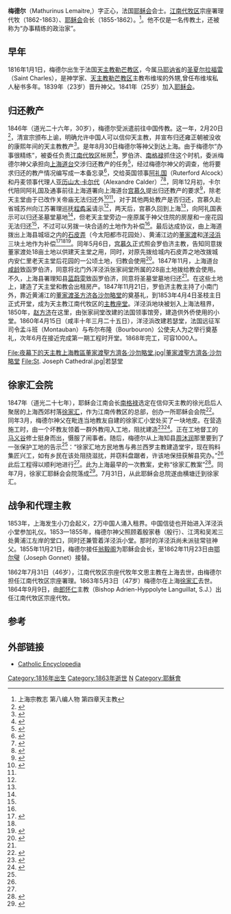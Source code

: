 '''梅德尔'''（Mathurinus Lemaitre,{{bd|1816年|1月1日|1863年|5月3日}}）字正心，法国[[耶稣会|耶稣会]]会士。[[江南代牧区|江南代牧区]]宗座署理代牧（1862-1863）、[[耶稣会|耶稣会]]会长（1855-1862）。<ref>上海宗教志 第八编人物 第四章天主教</ref>。他不仅是一名传教土，还被称为“办事精练的政治家”。

==早年==
1816年1月1日，梅德尔出生于法国[[天主教勒芒教区|天主教勒芒教区]]，今属[[马耶讷省|马耶讷省]]的[[圣夏尔拉福雷|圣夏尔拉福雷]]（Saint Charles），是神学家、[[天主教勒芒教区|天主教勒芒教区]]主教布维埃的外甥,曾任布维埃私人秘书多年。1839年（23岁）晋升神父。1841年（25岁）加入[[耶稣会|耶稣会]]。

==归还教产==
1846年（道光二十六年，30岁），梅德尔受派遣前往中国传教。这一年，2月20日<ref>{{cite book|title=《江南传教史》第一卷|page=80}}</ref>，清宣宗颁布上谕，明确允许中国人可以信仰天主教，并宣布归还雍正朝被没收的康熙年间的天主教教产<ref>{{cite book|title=中国天主教简史|page=142}}</ref>。是年8月30日梅德尔等神父到达上海。由于梅德尔“办事很精练”，被委任负责[[江南代牧区|江南代牧区]]帐房<ref>{{cite book|title=《江南传教史》第一卷|page=83}}</ref>，罗伯济、[[南格禄|南格禄]]抓住这个时机，委派梅德尔神父承担向[[上海道台|上海道台]]交涉归还教产的任务<ref>{{cite book|title=《江南传教史》第一卷|page=84}}</ref>，经过梅德尔神父的调查，他将要求归还的教产情况编写成一本备忘录<ref>{{cite book|title=《江南传教史》第一卷|page=85}}</ref>，交给英国领事[[阿礼国|阿礼国]]（Ruterford Alcock）和丹麦领事代理人[[卡尔代|亚历山大·卡尔代]]（Alexandre Calder）<ref>{{cite book|title=上海宗教史|page=632}}</ref><ref>{{cite book|title=江南传教史第一卷|page=85}}</ref>，同年12月初，卡尔代陪同阿礼国及通事前往上海道署向上海道台[[宫慕久|宫慕久]]提出归还教产的要求<ref name="#1">{{cite book|title=江南传教史第一卷|page=86}}</ref>，除老天主堂由于已改作关帝庙无法归还外<ref name="#2">{{cite book|title=中国天主教简史|page=147}}</ref><ref name="#1"/>，对于其他两处教产是否归还，宫慕久赴省城苏州向江苏署理巡抚[[程矞采|程矞采]]请示<ref name="#1"/>，两天后，宫慕久回到上海<ref name="#1"/>，向阿礼国表示可以归还圣墓堂墓地<ref name="#1"/>，但老天主堂旁边一座原属于神父住院的房屋和一座花园无法归还<ref name="#1"/>，不过可以另拨一块合适的土地作为补偿<ref name="#1"/>。最后达成协议，由上海道拨出上海县城垣之内的[[石皮弄|石皮弄]]（今太阳都市花园处）、黄浦江边的[[董家渡圣方济各沙勿略堂|董家渡]]和[[洋泾浜圣若瑟堂|洋泾浜]]三块土地作为补偿<ref>{{cite book|title=上海宗教史|page=633}}</ref><ref name="#2"/><ref>{{cite book|title=江南传教史第一卷|page=87}}</ref>。同年5月6日，[[宫慕久|宫慕久]]正式照会罗伯济主教，告知同意拨董家渡处18亩土地以供建天主堂之用，同时，对原先拨给城内石皮弄之地改拨城内安仁里老天主堂后花园的一公顷土地，归教会使用<ref name="天主堂旧址交涉">{{cite news |language = zh-cn |url = http://www.shtong.gov.cn/newsite/node2/node2245/node69969/node69977/node70042/node70133/userobject1ai70005.html |title = 《上海外事志》>>上编·第四篇 对外抗争案件交涉>>第一章 “教案”交涉>>第三节 天主堂旧址交涉 |author = 《上海外事志》编辑室 |publisher = 上海社会科学院出版社 |date = 1999年6月 |access-date = 2019-04-15 |archive-url = https://web.archive.org/web/20190420123810/http://www.shtong.gov.cn/Newsite/node2/node2245/node69969/node69977/node70042/node70133/userobject1ai70005.html |archive-date = 2019-04-20 |dead-url = no }}</ref>。1847年11月，上海道台[[咸龄|咸龄]]致函罗伯济，同意将北门外洋泾浜张家祠堂所属的28亩土地拨给教会使用。不久，上海县署理知县[[蓝蔚雯|蓝蔚雯]]致函罗伯济，同意将圣墓堂墓地归还<ref name="天主堂旧址交涉"/>。在这些土地上，建造了天主堂和教会出租房产。1847年11月21日，罗伯济主教主持了小南门外，靠近黄浦江的[[董家渡圣方济各沙勿略堂|董家渡圣方济各沙勿略堂]]的奠基礼，到1853年4月4日圣枝主日正式开堂，成为天主教江南代牧区的[[主教座堂|主教座堂]]。洋泾浜地块被划入上海法租界，1850年，[[赵方济|赵方济]]在这里，由张家祠堂改建的法国领事馆旁，建造供外侨使用的小堂。1860年4月15日（咸丰十年三月二十五日），洋泾浜改建若瑟堂，法国远征军司令孟斗班（Montauban）与布尔布隆（Bourbouron）公使夫人为之举行奠基礼，次年6月在接近完成第一期工程时开堂。1868年完工，可容1000人。
<gallery>
File:夜幕下的天主教上海教區董家渡聖方濟各·沙勿略堂.jpg|董家渡聖方濟各·沙勿略堂
File:St. Joseph Cathedral.jpg|若瑟堂
</gallery>

==徐家汇会院==
1847年（道光二十七年），耶稣会江南会长[[南格禄|南格禄]]选定在信仰天主教的徐光启后人聚居的上海西郊村落[[徐家汇|徐家汇]]，作为江南传教区的总部，创办一所耶稣会会院<ref>{{cite book|title=江南传教史第一卷|page=114}}</ref>。同年3月，梅德尔神父在毗连当地教友自建的徐家汇小堂处买了一块地皮。在营造施工时，由一个坏教友领着一群外教闯入工地，阻扰建造<ref name="#3">{{cite book|title=江南传教史第一卷|page=115}}</ref><ref name="徐家汇教案">{{cite news |language = zh-cn |url = http://www.shtong.gov.cn/newsite/node2/node2245/node69969/node69977/node70042/node70133/userobject1ai70003.html |title = 《上海外事志》>>上编·第四篇 对外抗争案件交涉>>第一章 “教案”交涉>>第一节 徐家汇教案 |author = 《上海外事志》编辑室 |publisher = 上海社会科学院出版社 |date = 1999年6月 |access-date = 2019-04-15 |archive-url = https://web.archive.org/web/20190420123806/http://www.shtong.gov.cn/Newsite/node2/node2245/node69969/node69977/node70042/node70133/userobject1ai70003.html |archive-date = 2019-04-20 |dead-url = no }}</ref>。正在工地督工的[[马义谷|马义谷]]修士挺身而出，慑服了闹事者。随后，梅德尔从上海知县[[周沐润|周沐润]]那里要到了一张保护工地的告示<ref name="#3"/>：“徐家汇地方民地售与弗兰西罗主教建造堂宇，现在购料集匠兴工，如有乡民在该处阻挠滋扰，并窃料盘踞者，许该地保扭获解县究办。”<ref name="徐家汇教案"/>此后工程得以顺利地进行<ref name="#3"/>。此为上海最早的一次教案，史称“徐家汇教案”<ref name="徐汇区志大事记">{{cite news |language=zh-cn |url=http://www.shtong.gov.cn/newsite/node2/node4/node2249/xuhui/node37547/index.html |title=《徐汇区志》>>大事记 |author=徐汇区志编纂委员会 |publisher=上海社会科学院出版社 |date=1997年12月 |access-date=2019-04-15 |archive-url=https://web.archive.org/web/20181019005719/http://www.shtong.gov.cn/newsite/node2/node4/node2249/xuhui/node37547/index.html |archive-date=2018-10-19 |dead-url=no }}</ref>。同年7月，徐家汇耶稣会会院落成<ref name="江南传教史第一卷">{{Cite book |author = [法]史式徽 |translator = 天主教上海教区史料译写组 |title = 《江南传教史》第一卷 |location = 上海 |publisher = 上海译文出版社 | date = 1983年6月 |language = zh-cn |pages=115}}</ref>。7月31日，从此耶稣会总院遂由横塘迁到徐家汇。

==战争和代理主教==
1853年，上海发生小刀会起义，2万中国人涌入租界。中国信徒也开始进入洋泾浜小堂参加礼仪。1853—1855年，梅德尔神父照顾着殷家巷（殷行）、江湾和吴淞三处黄浦江左岸的堂口，同时还兼管着洋泾浜小堂。那时的洋泾浜尚未派驻常驻神父。1855年11月21日，梅德尔接任[[翁毅阁|翁毅阁]]为耶稣会会长，至1862年11月23日由[[鄂尔璧|鄂尔璧]]（Joseph Gonnet）接替。

1862年7月31日（46岁），江南代牧区宗座代牧年文思主教在上海去世，由梅德尔担任江南代牧区宗座署理。1863年5月3日（47岁）梅德尔在上海[[徐家汇|徐家汇]]去世。1864年9月9日，由[[郎怀仁|郎怀仁]]主教（Bishop Adrien-Hyppolyte Languillat, S.J.）出任江南代牧区宗座代牧。

== 参考 ==
{{Reflist}}

== 外部链接 ==
* {{en}} [http://www.newadvent.org/cathen/08633b.htm/ Catholic Encyclopedia]{{Wayback|url=http://www.newadvent.org/cathen/08633b.htm/ |date=20100621050136 }}
[[Category:1816年出生|Category:1816年出生]]
[[Category:1863年逝世|Category:1863年逝世]]
[[Category:在华天主教传教士|N]]
[[Category:耶穌會|Category:耶穌會]]